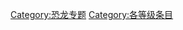 {{catmore1|[[Wikipedia:恐龙专题|Wikipedia:恐龙专题]]}}
{{Articles by Quality| topic=恐龙|project=恐龙|format=toc}}
{{Wikipedia category}}

[[Category:恐龙专题|Category:恐龙专题]]
[[Category:各等级条目|Category:各等级条目]]